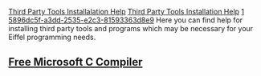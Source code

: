[[Property:title|Third Party Tools Installalation Help]]
[[Property:link_title|Third Party Tools Installation Help]]
[[Property:weight|1]]
[[Property:uuid|5896dc5f-a3dd-2535-e2c3-81593363d8e9]]
Here you can find help for installing third party tools and programs which may be necessary for your Eiffel programming needs.

==[http://dev.eiffel.com/Installing_Microsoft_C_compiler Free Microsoft C Compiler ]==





